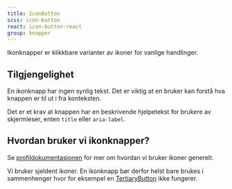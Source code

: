 ```yaml
---
title: IconButton
scss: icon-button
react: icon-button-react
group: knapper
---
```



<Ingress>Ikonknapper er klikkbare varianter av ikoner for vanlige handlinger.</Ingress>

<ComponentExample
    title="IconButton"
    component={IconButtonExample}
    knobs={iconButtonExampleKnobs}
    codeExample={iconButtonExampleCode}
/>

## Tilgjengelighet

En ikonknapp har ingen synlig tekst. Det er viktig at en bruker kan forstå hva knappen er til ut i fra konteksten.

Det er et krav at knappen har en beskrivende hjelpetekst for brukere av skjermleser, enten `title` eller `aria-label`.

## Hvordan bruker vi ikonknapper?

Se [profildokumentasjonen](/profil/ikoner) for mer om hvordan vi bruker ikoner generelt.

Vi bruker sjeldent ikoner. En ikonknapp bør derfor helst bare brukes i sammenhenger hvor for eksempel en [TertiaryButton](/komponenter/buttons) ikke fungerer.
